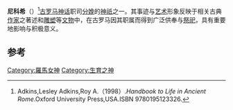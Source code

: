 {{Infobox deity|type=roman
| image = Musee Pio Clementino-Isis lactans.jpg
| caption =尼科希的相关文物
| name = 尼科希
| god_of = [[分娩|分娩]]之神
}}
'''尼科希'''（{{lang-en|Di nixi}}）<ref>Adkins,Lesley Adkins,Roy A.（1998）.''Handbook to Life in Ancient Rome''.Oxford University Press,USA.ISBN 9780195123326.</ref>[[古罗马|古罗马]][[神话|神话]]职司[[分娩|分娩]]的[[神祇|神祇]]之一。其事迹与[[艺术|艺术]]形象反映于相关古典[[作家|作家]]之著述和[[雕塑|雕塑]]等[[文物|文物]]中，在古罗马因其职属而得到广泛供奉与[[祭祀|祭祀]]，具有重要地影响与积极意义。

== 参考 ==

[[Category:羅馬女神|Category:羅馬女神]]
[[Category:生育之神|Category:生育之神]]


{{reflist}}{{罗马神话}}{{古罗马小作品}}
